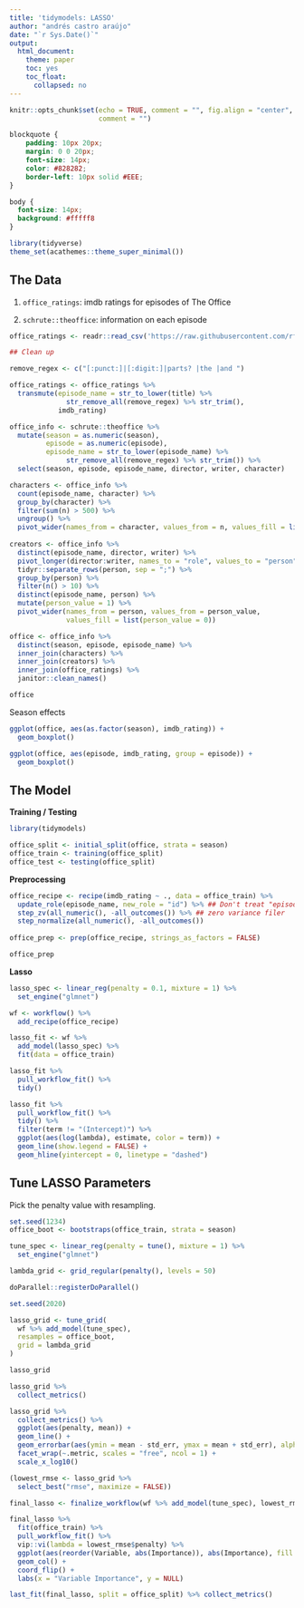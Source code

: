 ```yaml
---
title: 'tidymodels: LASSO'
author: "andrés castro araújo"
date: "`r Sys.Date()`"
output: 
  html_document:
    theme: paper
    toc: yes
    toc_float: 
      collapsed: no
---
```


```r
knitr::opts_chunk$set(echo = TRUE, comment = "", fig.align = "center", 
                      comment = "")
```

```css
blockquote {
    padding: 10px 20px;
    margin: 0 0 20px;
    font-size: 14px;
    color: #828282;
    border-left: 10px solid #EEE;
}

body {
  font-size: 14px;
  background: #fffff8
}
```

```r
library(tidyverse)
theme_set(acathemes::theme_super_minimal())
```



## The Data

1. `office_ratings`: imdb ratings for episodes of The Office

2. `schrute::theoffice`: information on each episode

```r
office_ratings <- readr::read_csv('https://raw.githubusercontent.com/rfordatascience/tidytuesday/master/data/2020/2020-03-17/office_ratings.csv')

## Clean up

remove_regex <- c("[:punct:]|[:digit:]|parts? |the |and ")

office_ratings <- office_ratings %>% 
  transmute(episode_name = str_to_lower(title) %>% 
              str_remove_all(remove_regex) %>% str_trim(), 
            imdb_rating)

office_info <- schrute::theoffice %>% 
  mutate(season = as.numeric(season), 
         episode = as.numeric(episode),
         episode_name = str_to_lower(episode_name) %>% 
              str_remove_all(remove_regex) %>% str_trim()) %>% 
  select(season, episode, episode_name, director, writer, character)

characters <- office_info %>% 
  count(episode_name, character) %>%
  group_by(character) %>% 
  filter(sum(n) > 500) %>%
  ungroup() %>% 
  pivot_wider(names_from = character, values_from = n, values_fill = list(n = 0)) 
  
creators <- office_info %>% 
  distinct(episode_name, director, writer) %>% 
  pivot_longer(director:writer, names_to = "role", values_to = "person") %>% 
  tidyr::separate_rows(person, sep = ";") %>% 
  group_by(person) %>% 
  filter(n() > 10) %>% 
  distinct(episode_name, person) %>% 
  mutate(person_value = 1) %>% 
  pivot_wider(names_from = person, values_from = person_value, 
              values_fill = list(person_value = 0))

office <- office_info %>% 
  distinct(season, episode, episode_name) %>% 
  inner_join(characters) %>% 
  inner_join(creators) %>% 
  inner_join(office_ratings) %>% 
  janitor::clean_names()
```

```r
office
```

Season effects

```r
ggplot(office, aes(as.factor(season), imdb_rating)) + 
  geom_boxplot() 
```

```r
ggplot(office, aes(episode, imdb_rating, group = episode)) + 
  geom_boxplot()
```

## The Model

__Training / Testing__

```r
library(tidymodels)

office_split <- initial_split(office, strata = season)
office_train <- training(office_split)
office_test <- testing(office_split)
```

__Preprocessing__

```r
office_recipe <- recipe(imdb_rating ~ ., data = office_train) %>% 
  update_role(episode_name, new_role = "id") %>% ## Don't treat "episode name" as predictor
  step_zv(all_numeric(), -all_outcomes()) %>% ## zero variance filer
  step_normalize(all_numeric(), -all_outcomes())
  
office_prep <- prep(office_recipe, strings_as_factors = FALSE)

office_prep
```

__Lasso__

```r
lasso_spec <- linear_reg(penalty = 0.1, mixture = 1) %>% 
  set_engine("glmnet")

wf <- workflow() %>% 
  add_recipe(office_recipe)

lasso_fit <- wf %>% 
  add_model(lasso_spec) %>% 
  fit(data = office_train)

lasso_fit %>% 
  pull_workflow_fit() %>% 
  tidy()
```

```r
lasso_fit %>% 
  pull_workflow_fit() %>% 
  tidy() %>% 
  filter(term != "(Intercept)") %>% 
  ggplot(aes(log(lambda), estimate, color = term)) + 
  geom_line(show.legend = FALSE) + 
  geom_hline(yintercept = 0, linetype = "dashed")
```

## Tune LASSO Parameters

Pick the penalty value with resampling.

```r
set.seed(1234)
office_boot <- bootstraps(office_train, strata = season)

tune_spec <- linear_reg(penalty = tune(), mixture = 1) %>% 
  set_engine("glmnet")

lambda_grid <- grid_regular(penalty(), levels = 50)

doParallel::registerDoParallel()

set.seed(2020)

lasso_grid <- tune_grid(
  wf %>% add_model(tune_spec),
  resamples = office_boot,
  grid = lambda_grid
)

lasso_grid

lasso_grid %>% 
  collect_metrics()
```

```r
lasso_grid %>% 
  collect_metrics() %>% 
  ggplot(aes(penalty, mean)) + 
  geom_line() + 
  geom_errorbar(aes(ymin = mean - std_err, ymax = mean + std_err), alpha = 1/4) + 
  facet_wrap(~.metric, scales = "free", ncol = 1) + 
  scale_x_log10()
```

```r
(lowest_rmse <- lasso_grid %>% 
  select_best("rmse", maximize = FALSE))
```

```r
final_lasso <- finalize_workflow(wf %>% add_model(tune_spec), lowest_rmse)

final_lasso %>% 
  fit(office_train) %>% 
  pull_workflow_fit() %>% 
  vip::vi(lambda = lowest_rmse$penalty) %>% 
  ggplot(aes(reorder(Variable, abs(Importance)), abs(Importance), fill = Sign)) + 
  geom_col() +
  coord_flip() +
  labs(x = "Variable Importance", y = NULL)
```

```r
last_fit(final_lasso, split = office_split) %>% collect_metrics()
```

